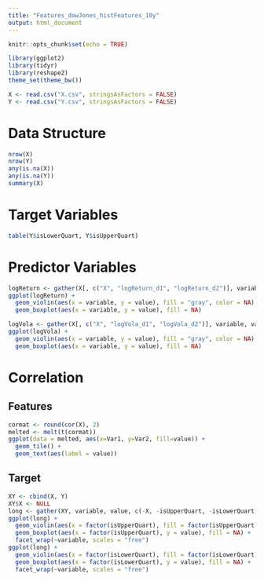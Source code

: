 ```yaml
---
title: "Features_dowJones_histFeatures_10y"
output: html_document
---
```


```r
knitr::opts_chunk$set(echo = TRUE)
```

```r
library(ggplot2)
library(tidyr)
library(reshape2)
theme_set(theme_bw())
```



```r
X <- read.csv("X.csv", stringsAsFactors = FALSE)
Y <- read.csv("Y.csv", stringsAsFactors = FALSE)
```

# Data Structure

```r
nrow(X)
nrow(Y)
any(is.na(X))
any(is.na(Y))
summary(X)
```

# Target Variables

```r
table(Y$isLowerQuart, Y$isUpperQuart)
```
# Predictor Variables

```r
logReturn <- gather(X[, c("X", "logReturn_d1", "logReturn_d2")], variable, value, -X)
ggplot(logReturn) +
  geom_violin(aes(x = variable, y = value), fill = "gray", color = NA) +
  geom_boxplot(aes(x = variable, y = value), fill = NA)
```
```r
logVola <- gather(X[, c("X", "logVola_d1", "logVola_d2")], variable, value, -X)
ggplot(logVola) +
  geom_violin(aes(x = variable, y = value), fill = "gray", color = NA) +
  geom_boxplot(aes(x = variable, y = value), fill = NA)
```

# Correlation

## Features

```r
cormat <- round(cor(X), 2)
melted <- melt(t(cormat))
ggplot(data = melted, aes(x=Var1, y=Var2, fill=value)) + 
  geom_tile() +
  geom_text(aes(label = value))
```

## Target

```r
XY <- cbind(X, Y)
XY$X <- NULL
long <- gather(XY, variable, value, c(-X, -isUpperQuart, -isLowerQuart))
ggplot(long) +
  geom_violin(aes(x = factor(isUpperQuart), fill = factor(isUpperQuart), y = value), color = NA) +
  geom_boxplot(aes(x = factor(isUpperQuart), y = value), fill = NA) +
  facet_wrap(~variable, scales = "free")
ggplot(long) +
  geom_violin(aes(x = factor(isLowerQuart), fill = factor(isLowerQuart), y = value), color = NA) +
  geom_boxplot(aes(x = factor(isLowerQuart), y = value), fill = NA) +
  facet_wrap(~variable, scales = "free")
```



























